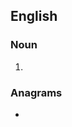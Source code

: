 ==English==

===Noun===
{{head|en|noun plural form}}

# {{plural of|egret|lang=en}}

===Anagrams===
* {{anagrams|en|Geters|Steger|Strege|greets|regest}}